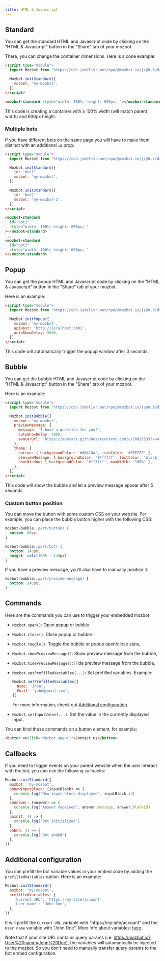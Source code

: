 ```yaml
---
title: HTML & Javascript
---
```


## Standard

You can get the standard HTML and Javascript code by clicking on the "HTML & Javascript" button in the "Share" tab of your mozbot.

There, you can change the container dimensions. Here is a code example:

```html
<script type="module">
  import Mozbot from 'https://cdn.jsdelivr.net/npm/@mozbot.io/js@0.3/dist/web.js'

  Mozbot.initStandard({
    mozbot: 'my-mozbot',
  })
</script>

<mozbot-standard style="width: 100%; height: 600px; "></mozbot-standard>
```

This code is creating a container with a 100% width (will match parent width) and 600px height.

### Multiple bots

If you have different bots on the same page you will have to make them distinct with an additional `id` prop:

```html
<script type="module">
  import Mozbot from 'https://cdn.jsdelivr.net/npm/@mozbot.io/js@0.3/dist/web.js'

  Mozbot.initStandard({
    id: 'bot1'
    mozbot: 'my-mozbot',
  })

  Mozbot.initStandard({
    id: 'bot2'
    mozbot: 'my-mozbot-2',
  })
</script>

<mozbot-standard
  id="bot1"
  style="width: 100%; height: 600px; "
></mozbot-standard>
...
<mozbot-standard
  id="bot2"
  style="width: 100%; height: 600px; "
></mozbot-standard>
```

## Popup

You can get the popup HTML and Javascript code by clicking on the "HTML & Javascript" button in the "Share" tab of your mozbot.

Here is an example:

```html
<script type="module">
  import Mozbot from 'https://cdn.jsdelivr.net/npm/@mozbot.io/js@0.3/dist/web.js'

  Mozbot.initPopup({
    mozbot: 'my-mozbot',
    apiHost: 'http://localhost:3001',
    autoShowDelay: 3000,
  })
</script>
```

This code will automatically trigger the popup window after 3 seconds.

## Bubble

You can get the bubble HTML and Javascript code by clicking on the "HTML & Javascript" button in the "Share" tab of your mozbot.

Here is an example:

```html
<script type="module">
  import Mozbot from 'https://cdn.jsdelivr.net/npm/@mozbot.io/js@0.3/dist/web.js'

  Mozbot.initBubble({
    mozbot: 'my-mozbot',
    previewMessage: {
      message: 'I have a question for you!',
      autoShowDelay: 5000,
      avatarUrl: 'https://avatars.githubusercontent.com/u/16015833?v=4',
    },
    theme: {
      button: { backgroundColor: '#0042DA', iconColor: '#FFFFFF' },
      previewMessage: { backgroundColor: '#ffffff', textColor: 'black' },
      chatWindow: { backgroundColor: '#ffffff', maxWidth: '100%' },
    },
  })
</script>
```

This code will show the bubble and let a preview message appear after 5 seconds.

### Custom button position

You can move the button with some custom CSS on your website. For example, you can place the bubble button higher with the following CSS:

```css
mozbot-bubble::part(button) {
  bottom: 60px;
}

mozbot-bubble::part(bot) {
  bottom: 140px;
  height: calc(100% - 140px)
}
```

If you have a preview message, you'll also have to manually position it:

```css
mozbot-bubble::part(preview-message) {
  bottom: 140px;
}
```

## Commands

Here are the commands you can use to trigger your embedded mozbot:

- `Mozbot.open()`: Open popup or bubble
- `Mozbot.close()`: Close popup or bubble
- `Mozbot.toggle()`: Toggle the bubble or popup open/close state,
- `Mozbot.showPreviewMessage()`: Show preview message from the bubble,
- `Mozbot.hidePreviewMessage()`: Hide preview message from the bubble,
- `Mozbot.setPrefilledVariables(...)`: Set prefilled variables.
  Example:

  ```js
  Mozbot.setPrefilledVariables({
    Name: 'Jhon',
    Email: 'john@gmail.com',
  })
  ```

  For more information, check out [Additional configuration](#additional-configuration).

- `Mozbot.setInputValue(...)`: Set the value in the currently displayed input.

You can bind these commands on a button element, for example:

```html
<button onclick="Mozbot.open()">Contact us</button>
```

## Callbacks

If you need to trigger events on your parent website when the user interact with the bot, you can use the following callbacks:

```js
Mozbot.initStandard({
  mozbot: 'my-mozbot',
  onNewInputBlock: (inputBlock) => {
    console.log('New input block displayed', inputBlock.id)
  },
  onAnswer: (answer) => {
    console.log('Answer received', answer.message, answer.blockId)
  },
  onInit: () => {
    console.log('Bot initialized')
  },
  onEnd: () => {
    console.log('Bot ended')
  },
})
```

## Additional configuration

You can prefill the bot variable values in your embed code by adding the `prefilledVariables` option. Here is an example:

```js
Mozbot.initStandard({
  mozbot: 'my-mozbot',
  prefilledVariables: {
    'Current URL': 'https://my-site/account',
    'User name': 'John Doe',
  },
})
```

It will prefill the `Current URL` variable with "https://my-site/account" and the `User name` variable with "John Doe". More info about variables: [here](/editor/variables).

Note that if your site URL contains query params (i.e. https://mozbot.io?User%20name=John%20Doe), the variables will automatically be injected to the mozbot. So you don't need to manually transfer query params to the bot embed configuration.
